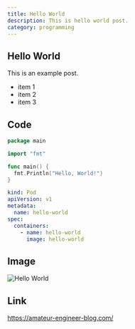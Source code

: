 ```yaml
---
title: Hello World
description: This is hello world post.
category: programming
---
```


## Hello World

This is an example post.

- item 1
- item 2
- item 3

## Code

```go
package main

import "fmt"

func main() {
  fmt.Println("Hello, World!")
}
```

```yaml
kind: Pod
apiVersion: v1
metadata:
  name: hello-world
spec:
  containers:
    - name: hello-world
      image: hello-world
```

## Image

![Hello World](https://via.placeholder.com/150)

## Link

https://amateur-engineer-blog.com/
